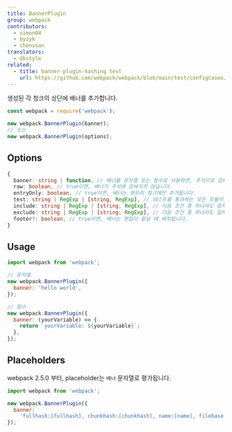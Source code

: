 ```yaml
---
title: BannerPlugin
group: webpack
contributors:
  - simon04
  - byzyk
  - chenxsan
translators:
  - dkstyle
related:
  - title: banner-plugin-hashing test
    url: https://github.com/webpack/webpack/blob/main/test/configCases/plugins/banner-plugin-hashing/webpack.config.js
---
```


생성된 각 청크의 상단에 배너를 추가합니다.

```javascript
const webpack = require('webpack');

new webpack.BannerPlugin(banner);
// 또는
new webpack.BannerPlugin(options);
```

## Options

```ts
{
  banner: string | function, // 배너를 문자열 또는 함수로 사용하면, 주석으로 감싸집니다.
  raw: boolean, // true이면, 배너가 주석에 감싸지지 않습니다.
  entryOnly: boolean, // true이면, 배너는 엔트리 청크에만 추가됩니다.
  test: string | RegExp | [string, RegExp], // 테스트를 통과하는 모든 모듈이 포함됩니다.
  include: string | RegExp | [string, RegExp], // 다음 조건 중 하나라도 일치하는 모든 모듈이 포함됩니다.
  exclude: string | RegExp | [string, RegExp], // 다음 조건 중 하나라도 일치하는 모든 모듈이 제외됩니다.
  footer?: boolean, // true이면, 배너는 편집이 끝날 때 배치됩니다.
}
```

## Usage

```javascript
import webpack from 'webpack';

// 문자열
new webpack.BannerPlugin({
  banner: 'hello world',
});

// 함수
new webpack.BannerPlugin({
  banner: (yourVariable) => {
    return `yourVariable: ${yourVariable}`;
  },
});
```

## Placeholders

webpack 2.5.0 부터, placeholder는 `배너` 문자열로 평가됩니다.

```javascript
import webpack from 'webpack';

new webpack.BannerPlugin({
  banner:
    'fullhash:[fullhash], chunkhash:[chunkhash], name:[name], filebase:[filebase], query:[query], file:[file]',
});
```
